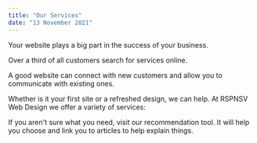 ```yaml
---
title: "Our Services"
date: "13 November 2021"
---
```


Your website plays a big part in the success of your business.

Over a third of all customers search for services online.

A good website can connect with new customers and allow you to communicate with existing ones.

Whether is it your first site or a refreshed design, we can help. At RSPNSV Web Design we offer a variety of services:

If you aren't sure what you need, visit our recommendation tool. It will help you choose and link you to articles to help explain things.
